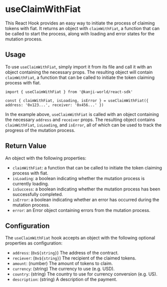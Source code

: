 # useClaimWithFiat

This React Hook provides an easy way to initiate the process of claiming tokens with fiat. It returns an object with `claimWithFiat`, a function that can be called to start the process, along with loading and error states for the mutation process.

## Usage

To use `useClaimWithFiat`, simply import it from its file and call it with an object containing the necessary props. The resulting object will contain `claimWithFiat`, a function that can be called to initiate the token claiming process with fiat.

```tsx
import { useClaimWithFiat } from '@kanji-world/react-sdk'

const { claimWithFiat, isLoading, isError } = useClaimWithFiat({ address: '0x123...', receiver: '0x456...' })
```

In the example above, `useClaimWithFiat` is called with an object containing the necessary `address` and `receiver` props. The resulting object contains `claimWithFiat`, `isLoading`, and `isError`, all of which can be used to track the progress of the mutation process.

## Return Value

An object with the following properties:

- `claimWithFiat`: a function that can be called to initiate the token claiming process with fiat.
- `isLoading`: a boolean indicating whether the mutation process is currently loading.
- `isSuccess`: a boolean indicating whether the mutation process has been successfully completed.
- `isError`: a boolean indicating whether an error has occurred during the mutation process.
- `error`: an Error object containing errors from the mutation process.

## Configuration

The `useClaimWithFiat` hook accepts an object with the following optional properties as configuration:

- `address`: (`0x${string}`) The address of the contract.
- `reciever`: (`0x${string}`) The recipient of the claimed tokens.
- `amount`: (number) The amount of tokens to claim.
- `currency`: (string) The currency to use (e.g. USD).
- `country`: (string) The country to use for currency conversion (e.g. US).
- `description`: (string) A description of the payment.
